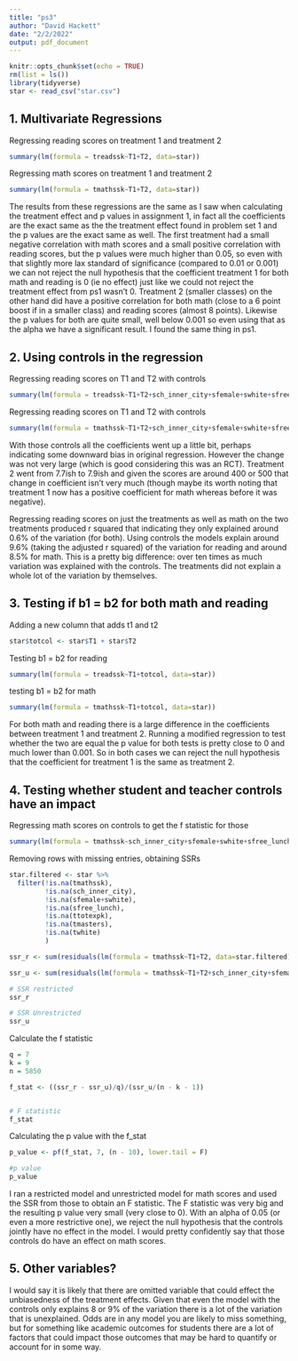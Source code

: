 ```yaml
---
title: "ps3"
author: "David Hackett"
date: "2/2/2022"
output: pdf_document
---
```


```r
knitr::opts_chunk$set(echo = TRUE)
rm(list = ls())
library(tidyverse)
star <- read_csv("star.csv")
```


## 1. Multivariate Regressions

Regressing reading scores on treatment 1 and treatment 2
```r
summary(lm(formula = treadssk~T1+T2, data=star))
```

Regressing math scores on treatment 1 and treatment 2

```r
summary(lm(formula = tmathssk~T1+T2, data=star))
```

The results from these regressions are the same as I saw when calculating the treatment effect and p values in assignment 1, in fact all the coefficients are the exact same as the the treatment effect found in problem set 1 and the p values are the exact same as well. The first treatment had a small negative correlation with math scores and a small positive correlation with reading scores, but the p values were much higher than 0.05, so even with that slightly more lax standard of significance (compared to 0.01 or 0.001) we can not reject the null hypothesis that the coefficient treatment 1 for both math and reading is 0 (ie no effect) just like we could not reject the treatment effect from ps1 wasn't 0. Treatment 2 (smaller classes) on the other hand did have a positive correlation for both math (close to a 6 point boost if in a smaller class) and reading scores (almost 8 points). Likewise the p values for both are quite small, well below 0.001 so even using that as the alpha we have a significant result. I found the same thing in ps1. 

## 2. Using controls in the regression 

Regressing reading scores on T1 and T2 with controls

```r
summary(lm(formula = treadssk~T1+T2+sch_inner_city+sfemale+swhite+sfree_lunch+ttotexpk+tmasters+twhite, data=star))
```

Regressing reading scores on T1 and T2 with controls

```r
summary(lm(formula = tmathssk~T1+T2+sch_inner_city+sfemale+swhite+sfree_lunch+ttotexpk+tmasters+twhite, data=star))
```

With those controls all the coefficients went up a little bit, perhaps indicating some downward bias in original regression. However the change was not very large (which is good considering this was an RCT). Treatment 2 went from 7.7ish to 7.9ish and given the scores are around 400 or 500 that change in coefficient isn't very much (though maybe its worth noting that treatment 1 now has a positive coefficient for math whereas before it was negative).

Regressing reading scores on just the treatments as well as math on the two treatments produced r squared that indicating they only explained around 0.6% of the variation (for both). Using controls the models explain around 9.6% (taking the adjusted r squared) of the variation for reading and around 8.5% for math. This is a pretty big difference: over ten times as much variation was explained with the controls. The treatments did not explain a whole lot of the variation by themselves.


## 3. Testing if b1 = b2 for both math and reading

Adding a new column that adds t1 and t2

```r
star$totcol <- star$T1 + star$T2
```

Testing b1 = b2 for reading
```r
summary(lm(formula = treadssk~T1+totcol, data=star))
```

testing b1 = b2 for math
```r
summary(lm(formula = tmathssk~T1+totcol, data=star))
```

For both math and reading there is a large difference in the coefficients between treatment 1 and treatment 2. Running a modified regression to test whether the two are equal the p value for both tests is pretty close to 0 and much lower than 0.001. So in both cases we can reject the null hypothesis that the coefficient for treatment 1 is the same as treatment 2. 


## 4. Testing whether student and teacher controls have an impact

Regressing math scores on controls to get the f statistic for those

```r
summary(lm(formula = tmathssk~sch_inner_city+sfemale+swhite+sfree_lunch+ttotexpk+tmasters+twhite, data=star))
```

Removing rows with missing entries, obtaining SSRs
```r
star.filtered <- star %>%
  filter(!is.na(tmathssk),
         !is.na(sch_inner_city),
         !is.na(sfemale+swhite),
         !is.na(sfree_lunch),
         !is.na(ttotexpk),
         !is.na(tmasters),
         !is.na(twhite)
         )

ssr_r <- sum(residuals(lm(formula = tmathssk~T1+T2, data=star.filtered)) ^ 2)

ssr_u <- sum(residuals(lm(formula = tmathssk~T1+T2+sch_inner_city+sfemale+swhite+sfree_lunch+ttotexpk+tmasters+twhite, data=star)) ^ 2)

# SSR restricted
ssr_r  

# SSR Unrestricted
ssr_u
```

Calculate the f statistic
```r

q = 7
k = 9
n = 5850

f_stat <- ((ssr_r - ssr_u)/q)/(ssr_u/(n - k - 1))


# F statistic
f_stat
```

Calculating the p value with the f_stat

```r
p_value <- pf(f_stat, 7, (n - 10), lower.tail = F)

#p value
p_value
```

I ran a restricted model and unrestricted model for math scores and used the SSR from those to obtain an F statistic. The F statistic was very big and the resulting p value very small (very close to 0). With an alpha of 0.05 (or even a more restrictive one), we reject the null hypothesis that the controls jointly have no effect in the model. I would pretty confidently say that those controls do have an effect on math scores.


## 5. Other variables?

I would say it is likely that there are omitted variable that could effect the unbiasedness of the treatment effects. Given that even the model with the controls only explains 8 or 9% of the variation there is a lot of the variation that is unexplained. Odds are in any model you are likely to miss something, but for something like academic outcomes for students there are a lot of factors that could impact those outcomes that may be hard to quantify or account for in some way.  



